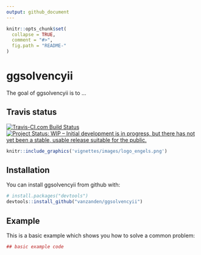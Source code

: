 ---
output: github_document
---

<!-- README.md is generated from README.Rmd. Please edit that file -->

```{r, echo = FALSE}
knitr::opts_chunk$set(
  collapse = TRUE,
  comment = "#>",
  fig.path = "README-"
)
```


# ggsolvencyii

The goal of ggsolvencyii is to ...

## Travis status
[![Travis-CI.com Build Status](https://travis-ci.com/vanzanden/ggsolvencyii.svg?branch=master)](https://travis-ci.com/vanzanden/ggsolvencyii)
[![Project Status: WIP – Initial development is in progress, but there has not yet been a stable, usable release suitable for the public.](https://www.repostatus.org/badges/latest/wip.svg)](https://www.repostatus.org/#wip)

<!-- 
[![Build status](https://ci.appveyor.com/api/projects/status/github/vanzanden/ggsolvencyii?branch=master)](https://ci.appveyor.com/project/vanzanden/ggsolvencyii/branch/master)
[![version](http://www.r-pkg.org/badges/version/ggsolvencyii)](https://CRAN.R-project.org/package=ggsolvencii)
![cranlogs](http://cranlogs.r-pkg.org./badges/ggsolvencyii)
[![codecov](https://codecov.io/gh/vanzanden/ggsolvencyii/branch/master/graph/badge.svg)](https://codecov.io/gh/vanzanden/ggsolvencyii)
![Active](http://www.repostatus.org/badges/latest/active.svg)
-->


```{r, out.width='25%', fig.align='right', echo=FALSE, border = FALSE}
knitr::include_graphics('vignettes/images/logo_engels.png')
```


## Installation

You can install ggsolvencyii from github with:

```{r gh-installation, eval = FALSE}
# install.packages("devtools")
devtools::install_github("vanzanden/ggsolvencyii")
```

## Example

This is a basic example which shows you how to solve a common problem:

```{r example}
## basic example code
```
